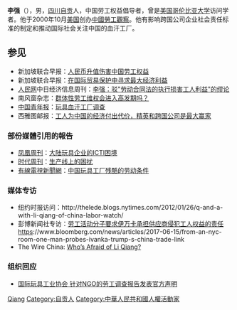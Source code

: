 {{广告|time=2020-04-07}}
{{otheruses|李强}}
'''李强'''（{{bd|1972年|}}），男，[[四川省|四川]][[自贡市|自贡]]人，中国劳工权益倡导者，曾是[[美国哥伦比亚大学|美国哥伦比亚大学]]访问学者。他于2000年10月[[美国|美国]]创办[[中國勞工觀察|中國勞工觀察]]。他有影响跨国公司企业社会责任标准的制定和推动国际社会关注中国的血汗工厂。

== 参见 ==
* 新加坡联合早报：[http://www.zaobao.com/forum/pages2/forum_us100405a.shtml 人民币升值伤害中国劳工权益] {{Wayback|url=http://www.zaobao.com/forum/pages2/forum_us100405a.shtml |date=20120530000740 }}
*新加坡联合早报：[http://www.zaobao.com/forum/pages/forum_us090312d.shtml 在国际贸易保护中寻求最大经济利益] {{Wayback|url=http://www.zaobao.com/forum/pages/forum_us090312d.shtml |date=20120529232844 }}
* [[人民网|人民网]]中日经济信息周刊：[http://j.peopledaily.com.cn/weekly/20090305/cnew5-1.html 李强：驳"劳动合同法的执行损害工人利益"的缪论]
* 南风窗杂志：[http://www.nfcmag.com/articles/1389 群体性劳工维权会进入高发期吗？] {{Wayback|url=http://www.nfcmag.com/articles/1389 |date=20111002234157 }}
* [[中国青年报|中国青年报]]：[http://zqb.cyol.com/content/2005-10/12/content_1186789.htm 玩具血汗工厂调查]
* 西雅图邮报：[http://www.seattlepi.com/opinion/239170_huvisitop.html 工人为中国的经济付出代价，精英和跨国公司是最大赢家]

=== 部份媒體引用的報告 ===

* [[凤凰周刊|凤凰周刊]]：[https://web.archive.org/web/20060224010855/http://news.phoenixtv.com/phoenixtv/83881742083031040/20060215/747345.shtml 大陆玩具企业的ICTI困境]
* [[时代周刊|时代周刊]]：[http://www.time.com/time/magazine/article/0,9171,501050131-1019909,00.html 生产线上的困扰] {{Wayback|url=http://www.time.com/time/magazine/article/0,9171,501050131-1019909,00.html |date=20121020191257 }}
* [[有線電視新聞網|有線電視新聞網]]：[http://edition.cnn.com/video/#/video/world/2007/08/23/snow.china.toy.woes.cnn 中国玩具工厂残酷的劳动条件] {{Wayback|url=http://edition.cnn.com/video/#/video/world/2007/08/23/snow.china.toy.woes.cnn |date=20110405173240 }}

=== 媒体专访 ===

* 纽约时报访问：http://thelede.blogs.nytimes.com/2012/01/26/q-and-a-with-li-qiang-of-china-labor-watch/ {{Wayback|url=http://thelede.blogs.nytimes.com/2012/01/26/q-and-a-with-li-qiang-of-china-labor-watch/ |date=20201201061726 }}
* 彭博新闻社专访：[[劳工活动分子要求伊万卡承担供应商侵犯工人权益的责任|劳工活动分子要求伊万卡承担供应商侵犯工人权益的责任]]https://www.bloomberg.com/news/articles/2017-06-15/from-an-nyc-room-one-man-probes-ivanka-trump-s-china-trade-link {{Wayback|url=https://www.bloomberg.com/news/articles/2017-06-15/from-an-nyc-room-one-man-probes-ivanka-trump-s-china-trade-link |date=20210313053625 }}
* The Wire China: [https://www.thewirechina.com/2020/05/17/whos-afraid-of-li-qiang/?fbclid=IwAR0h-ktKEbGZFAOIdAAEbEyeYzkUP_v6_4775THJHZPxrat1ApPAVrU0qSE Who’s Afraid of Li Qiang?] {{Wayback|url=https://www.thewirechina.com/2020/05/17/whos-afraid-of-li-qiang/?fbclid=IwAR0h-ktKEbGZFAOIdAAEbEyeYzkUP_v6_4775THJHZPxrat1ApPAVrU0qSE |date=20210203192855 }}

=== 组织回应 ===
* [https://web.archive.org/web/20110726170505/http://www.icti-care.org/ICF_Statement_Regarding_China_Labor_Watch_Report_070919.pdf 国际玩具工业协会 针对NGO的劳工调查报告发表官方声明]

{{Authority control}}
{{DEFAULTSORT:Li李}}
[[Category:李姓|Qiang]]
[[Category:自贡人|Category:自贡人]]
[[Category:中華人民共和國人權活動家|Category:中華人民共和國人權活動家]]